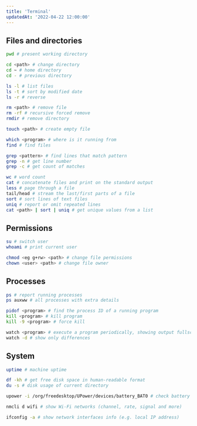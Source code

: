 ```yaml
---
title: 'Terminal'
updatedAt: '2022-04-22 12:00:00'
---
```


## Files and directories

```bash
pwd # present working directory

cd <path> # change directory
cd ~ # home directory
cd - # previous directory

ls -l # list files
ls -t # sort by modified date
ls -r # reverse

rm <path> # remove file
rm -rf # recursive forced remove
rmdir # remove directory

touch <path> # create empty file

which <program> # where is it running from
find # find files

grep <pattern> # find lines that match pattern
grep -n # get line number
grep -c # get count of matches

wc # word count
cat # concatenate files and print on the standard output
less # page through a file
tail/head # stream the last/first parts of a file
sort # sort lines of text files
uniq # report or omit repeated lines
cat <path> | sort | uniq # get unique values from a list
```

## Permissions

```bash
su # switch user
whoami # print current user

chmod <eg g+rw> <path> # change file permissions
chown <user> <path> # change file owner
```

## Processes

```bash
ps # report running processes
ps auxww # all processes with extra details

pidof <program> # find the process ID of a running program
kill <program> # kill program
kill -9 <program> # force kill

watch <program> # execute a program periodically, showing output fullscreen
watch -d # show only differences
```

## System

```bash
uptime # machine uptime

df -kh # get free disk space in human-readable format
du -s # disk usage of current directory

upower -i /org/freedesktop/UPower/devices/battery_BAT0 # check battery status (capacity, charging rate)

nmcli d wifi # show Wi-Fi networks (channel, rate, signal and more)

ifconfig -a # show network interfaces info (e.g. local IP address)
```
